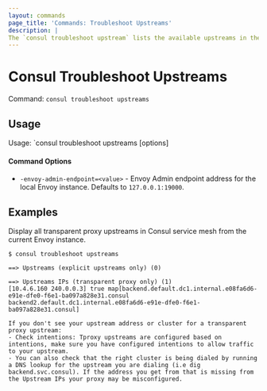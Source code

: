 ```yaml
---
layout: commands
page_title: 'Commands: Troubleshoot Upstreams'
description: |
The `consul troubleshoot upstream` lists the available upstreams in the Consul service mesh from the current service.
---
```


# Consul Troubleshoot Upstreams

Command: `consul troubleshoot upstreams`

## Usage

Usage: `consul troubleshoot upstreams [options]

#### Command Options

- `-envoy-admin-endpoint=<value>` - Envoy Admin endpoint address for the local Envoy instance.
  Defaults to `127.0.0.1:19000`.

## Examples

Display all transparent proxy upstreams in Consul service mesh from the current Envoy instance.

```shell-session hideClipboard
$ consul troubleshoot upstreams

==> Upstreams (explicit upstreams only) (0)

==> Upstreams IPs (transparent proxy only) (1)
[10.4.6.160 240.0.0.3] true map[backend.default.dc1.internal.e08fa6d6-e91e-dfe0-f6e1-ba097a828e31.consul backend2.default.dc1.internal.e08fa6d6-e91e-dfe0-f6e1-ba097a828e31.consul]

If you don't see your upstream address or cluster for a transparent proxy upstream:
- Check intentions: Tproxy upstreams are configured based on intentions, make sure you have configured intentions to allow traffic to your upstream.
- You can also check that the right cluster is being dialed by running a DNS lookup for the upstream you are dialing (i.e dig backend.svc.consul). If the address you get from that is missing from the Upstream IPs your proxy may be misconfigured.
```

